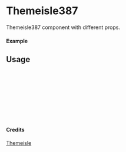 
<Meta of={Themeisle387} title="Themeisle/Themeisle387" />

# Themeisle387

Themeisle387 component with different props.

#### Example

<Canvas of={Themeisle387.Primary} />

## Usage

```ts
import { Themeisle387 } from "yadl-ui";

const Example = () => {
  return (
      <Themeisle387 />
  );
};

export default Example;
```

#### Credits
[Themeisle](https://themeisle.com/illustrations)
